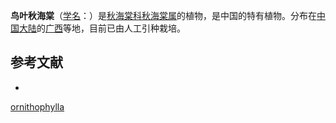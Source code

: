 {{Speciesbox
| taxon = Begonia ornithophylla
| authority = [[Irmsch.|Irmsch.]], 1939
}}

'''鸟叶秋海棠'''（[[学名|学名]]：{{lang|la|''Begonia ornithophylla''}}）是[[秋海棠科|秋海棠科]][[秋海棠属|秋海棠属]]的植物，是中国的特有植物。分布在[[中国大陆|中国大陆]]的[[广西|广西]]等地，目前已由人工引种栽培。

== 参考文献 ==
<div class="references-small">
* {{cite web| url =http://www.bioinfo.cn/db05/KmzwSpecies.php?action=view&id=1802| title =鸟叶秋海棠| work =《中国高等植物数据库全库》| publisher =中国科学院微生物研究所| author =昆明植物研究所| accessdate =2009-02-22| deadurl =yes| archiveurl =https://web.archive.org/web/20160305024801/http://www.bioinfo.cn/db05/KmzwSpecies.php?action=view&id=1802| archivedate =2016-03-05}}
</div>
{{Taxonbar|from=Q10877955}}

[[Category:秋海棠属|ornithophylla]]


{{植物小作品}}